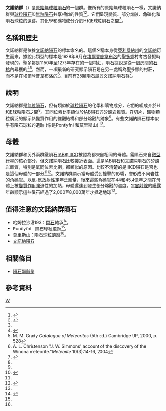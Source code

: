 {{infobox meteorite subdivision
|Subdivision               = 群
|Name                      = 文諾納群
|Alternative_names         = 
|Image                     = 
|Image_caption             = 
|Type                      = [[原始無球粒隕石|原始無球粒隕石]]
|Class                     = 
|Clan                      = 
<!-- list/link all subgroups of this group as a {{flatlist}} -->
|Subgroups                 = {{flatlist|
*None
}}
|Structural_classification = 
|Parent_body               =文諾納群-IAB-IIICD<ref name="Weisberg 2006" />
|Composition               = 
|Petrologic_type           =
|Number_of_specimens       = 25
|TKW                       = <!-- {{Convert||kg}} -->
|Image2                    = 
|Image2_caption            = 
}}
'''文諾納群'''（{{lang|en|Winonaite}}）是[[原始無球粒隕石|原始無球粒]][[隕石|隕石]]的一個群。像所有的原始無球粒隕石一樣，文諾納群與[[球粒隕石|球粒隕石]]和[[無粒隕石|無粒隕石]]共享相似的性質<ref name="Weisberg 2006">{{cite book|last=Binze|first=D.S. Lauretta, H.Y. McSween, Jr., editors ; foreword by Richard P.|title=Meteorites and the early solar system II|year=2006|publisher=University of Arizona Press|location=Tucson|isbn=978-0816525621|pages=19–52|url=http://haroldconnolly.com/EES%20716%20Fall%2009%20Reading/Lecture%201/Background%20reading/Weisberg_etal_MESSII.pdf|author=M. K. Weisberg|coauthors=T. J. McCoy, A. N. Krot|accessdate=15 December 2012|chapter=Systematics and Evaluation of Meteorite Classification|archive-date=2017-08-08|archive-url=https://web.archive.org/web/20170808001147/http://haroldconnolly.com/EES%20716%20Fall%2009%20Reading/Lecture%201/Background%20reading/Weisberg_etal_MESSII.pdf|dead-url=yes}}</ref><ref name="PAC Group - Primitive Achondrites">{{cite web|title=PAC Group - Primitive Achondrites|url=http://www.meteorite.fr/en/classification/PAC-group.htm|publisher=Meteorite.fr|accessdate=10 December 2012|archive-date=2012-12-26|archive-url=https://web.archive.org/web/20121226200151/http://www.meteorite.fr/en/classification/PAC-group.htm|dead-url=no}}</ref>。它們呈現變質、部分熔融、角礫化和隕石球粒的遺跡。其化學和礦物成分介於H和E球粒隕石之間<ref name="Weisberg 2006" />。

== 名稱和歷史 ==
文諾納群是依據[[文諾納隕石|文諾納隕石]]的標本命名的。這個名稱本身從[[亞利桑納州|亞利桑納州]]的[[文諾納|文諾納]]衍生而來，據說此類型的標本是1928年9月在[[埃爾登普韋布洛|埃爾登普韋布洛]]的[[聖多娜|聖多娜]]村考古發掘時發現的。聖多娜是1150年至1275年存在的一個村莊，隕石據說是從一個房間的[[石棺|石棺]]內尋獲的<ref name="Winona meteorites.com.au">{{cite web|title=Winona|url=http://www.meteorites.com.au/favourite/september2003.html|publisher=meteorites.com.au|accessdate=5 December 2012|archive-date=2020-03-25|archive-url=https://web.archive.org/web/20200325165748/http://www.meteorites.com.au/favourite/september2003.html|dead-url=no}}</ref><ref>M. M. Grady ''Catalogue of Meteorites'' (5th ed.) Cambridge UP, 2000, p. 528</ref>。然而，一項最新的研究顯示隕石是在另一處稱為聖多娜的村莊，而不是在埃爾登普韋布洛的<ref>A. L. Christenson "J. W. Simmons' account of the discovery of the Winona meteorite."''Meteorite'' 10(3):14-16, 2004</ref>{{citation needed|date=December 2012}}。目前有25顆隕石屬於文諾納隕石群<ref name=MetDB>{{cite web|title=Meteoritical Bulletin Database|url=http://www.lpi.usra.edu/meteor/metbull.php|publisher=Meteoritical Society|accessdate=2013-06-11|archive-date=2013-06-29|archive-url=https://web.archive.org/web/20130629182647/http://www.lpi.usra.edu/meteor/metbull.php|dead-url=no}}</ref>。

== 說明 ==
文諾納群是[[無粒隕石|無粒隕石]]，但有類似於[[球粒隕石|球粒隕石]]的化學和礦物成分，它們的組成介於H和E球粒隕石之間<ref name="Weisberg 2006" />。其同位素比率類似於[[IAB隕石|IAB隕石]]的矽酸岩雜質。在[[切片|切片]]，礦物顆粒廣泛的顯示熱變質作用的維觀結構和部分熔融的跡象<ref name="Floss 2008" />。有些文諾納隕石標本似乎有隕石球粒的遺跡 (像是Pontlyfni 和莫里斯山) <ref name="Benedix 1998">{{cite journal|last=Benedix|first=G.K.|coauthors=McCoy, T.J.; Keil, K.; Bogard, D.D.; Garrison, D.H.|title=A petrologic and isotopic study of winonaites: evidence for early partial melting, brecciation, and metamorphism|journal=Geochimica et Cosmochimica Acta|date=30 June 1998|volume=62|issue=14|pages=2535–2553|doi=10.1016/S0016-7037(98)00166-5|accessdate=5 December 2012}}</ref>。

== 母體 ==
文諾納群和另外兩群鐵隕石[[IAB隕石|IAB]]和[[IIICD隕石|IIICD]]被認為都來自相同的母體。鐵隕石來自[[微型行星|微型行星]]的核心部分，但文諾納隕石比較接近表面。這是IAB隕石和文諾納隕石的矽酸岩雜質，特別是氧同位素比例，都類似的原因。比較不清楚的是IIICD隕石是否也是這個母體的一部分<ref name="Weisberg 2006" /><ref name="Floss 2008">{{cite journal|last=Floss|first=Christine|coauthors=CROZAZ, Ghislaine; JOLLIFF, Brad; BENEDIX, Gretchen; COLTON, Shannon|title=Evolution of the winonaite parent body: Clues from silicate mineral trace element distributions|journal=Meteoritics & Planetary Science|date=1 April 2008|volume=43|issue=4|pages=657–674|doi=10.1111/j.1945-5100.2008.tb00676.x}}</ref>。文諾納群顯示當母體受到撞擊的影響，會形成不同岩性的[[角礫岩|角礫岩]]。以[[放射性定年法|氬-氬放射性定年法]]測量，後來這些角礫岩在44和45.4億年之間在母體上被[[變質作用|變質作用]]強迫性的加熱，母體還達到發生部分熔融的溫度。[[宇宙射線|宇宙射線]]的[[表面曝露定年#宇宙射線放射性定年|曝露年齡]]顯示這些隕石經過了2,000至8,000萬年才抵達地球<ref name="Benedix 1998" />。

== 值得注意的文諾納群隕石 ==
*哈姆拉沙漠193：[[閃石|閃石]]軸承<ref name="Floss 2007">{{cite journal|last=Floss|first=Christine|coauthors=Bradley L. Jolliff, Gretchen K. Benedix, Frank J. Stadermann, Jay Reid|title=Hammadah al Hamra 193: The first amphibole-bearing winonaite|journal=American Mineralogist|year=2007|volume=92|issue=4|pages=460–467|doi=10.2138/am.2007.2253|url=http://www.intl-ammin.geoscienceworld.org/content/92/4/460.short|accessdate=6 December 2012|archive-date=2013-04-14|archive-url=https://archive.is/20130414221518/http://www.intl-ammin.geoscienceworld.org/content/92/4/460.short|dead-url=no}}</ref>。
* Pontlyfni：隕石球粒遺跡<ref name="Floss 2008" />。
* 莫里斯山：隕石球粒遺跡<ref name="Floss 2008" />。
* [[文諾納隕石|文諾納隕石]]

== 相關條目 ==
* [[隕石學辭彙|隕石學辭彙]]

== 參考資料 ==
{{Reflist}}

{{隕石}}

[[Category:陨石|W]]